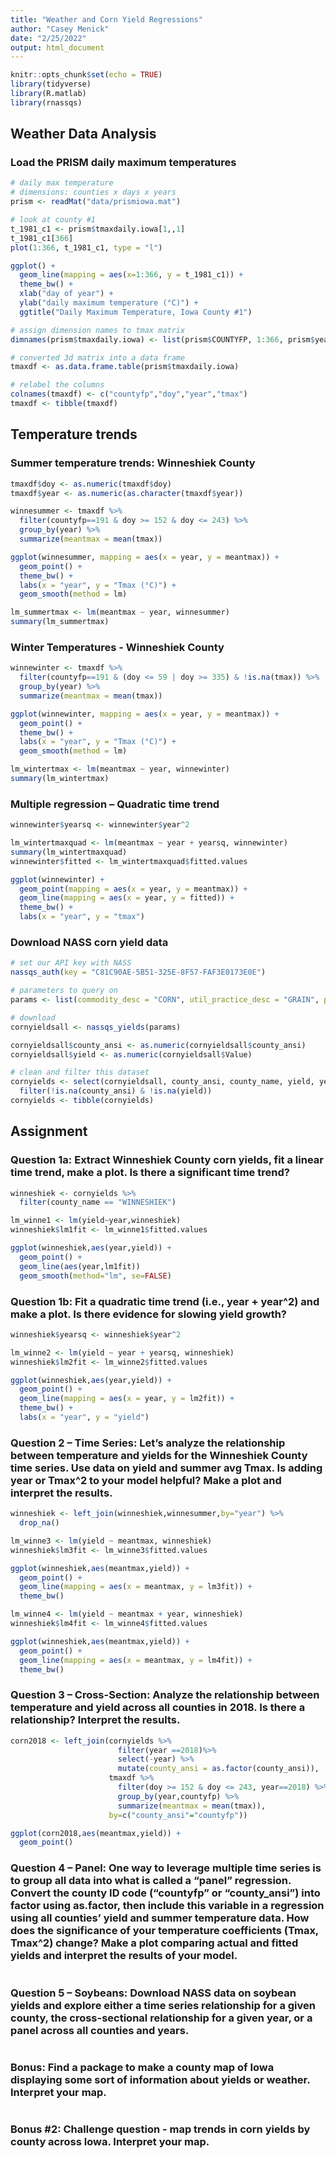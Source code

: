 ```yaml
---
title: "Weather and Corn Yield Regressions"
author: "Casey Menick"
date: "2/25/2022"
output: html_document
---
```


```r
knitr::opts_chunk$set(echo = TRUE)
library(tidyverse)
library(R.matlab)
library(rnassqs)
```

## Weather Data Analysis

### Load the PRISM daily maximum temperatures

```r

# daily max temperature
# dimensions: counties x days x years
prism <- readMat("data/prismiowa.mat")

# look at county #1
t_1981_c1 <- prism$tmaxdaily.iowa[1,,1]
t_1981_c1[366]
plot(1:366, t_1981_c1, type = "l")

ggplot() +
  geom_line(mapping = aes(x=1:366, y = t_1981_c1)) +
  theme_bw() +
  xlab("day of year") +
  ylab("daily maximum temperature (°C)") +
  ggtitle("Daily Maximum Temperature, Iowa County #1")


```

```r

# assign dimension names to tmax matrix
dimnames(prism$tmaxdaily.iowa) <- list(prism$COUNTYFP, 1:366, prism$years)

# converted 3d matrix into a data frame
tmaxdf <- as.data.frame.table(prism$tmaxdaily.iowa)

# relabel the columns
colnames(tmaxdf) <- c("countyfp","doy","year","tmax")
tmaxdf <- tibble(tmaxdf)

```

## Temperature trends

### Summer temperature trends: Winneshiek County

```r

tmaxdf$doy <- as.numeric(tmaxdf$doy)
tmaxdf$year <- as.numeric(as.character(tmaxdf$year))

winnesummer <- tmaxdf %>%
  filter(countyfp==191 & doy >= 152 & doy <= 243) %>%
  group_by(year) %>%
  summarize(meantmax = mean(tmax))

ggplot(winnesummer, mapping = aes(x = year, y = meantmax)) +
  geom_point() +
  theme_bw() +
  labs(x = "year", y = "Tmax (°C)") +
  geom_smooth(method = lm)

lm_summertmax <- lm(meantmax ~ year, winnesummer)
summary(lm_summertmax)

```

### Winter Temperatures - Winneshiek County

```r

winnewinter <- tmaxdf %>%
  filter(countyfp==191 & (doy <= 59 | doy >= 335) & !is.na(tmax)) %>%
  group_by(year) %>%
  summarize(meantmax = mean(tmax))

ggplot(winnewinter, mapping = aes(x = year, y = meantmax)) +
  geom_point() +
  theme_bw() +
  labs(x = "year", y = "Tmax (°C)") +
  geom_smooth(method = lm)

lm_wintertmax <- lm(meantmax ~ year, winnewinter)
summary(lm_wintertmax)

```

### Multiple regression -- Quadratic time trend

```r

winnewinter$yearsq <- winnewinter$year^2

lm_wintertmaxquad <- lm(meantmax ~ year + yearsq, winnewinter)
summary(lm_wintertmaxquad)
winnewinter$fitted <- lm_wintertmaxquad$fitted.values

ggplot(winnewinter) +
  geom_point(mapping = aes(x = year, y = meantmax)) +
  geom_line(mapping = aes(x = year, y = fitted)) +
  theme_bw() +
  labs(x = "year", y = "tmax")

```

### Download NASS corn yield data

```r

# set our API key with NASS
nassqs_auth(key = "C81C90AE-5B51-325E-8F57-FAF3E0173E0E")

# parameters to query on 
params <- list(commodity_desc = "CORN", util_practice_desc = "GRAIN", prodn_practice_desc = "ALL PRODUCTION PRACTICES", year__GE = 1981, state_alpha = "IA")

# download
cornyieldsall <- nassqs_yields(params)

cornyieldsall$county_ansi <- as.numeric(cornyieldsall$county_ansi)
cornyieldsall$yield <- as.numeric(cornyieldsall$Value)

# clean and filter this dataset
cornyields <- select(cornyieldsall, county_ansi, county_name, yield, year) %>%
  filter(!is.na(county_ansi) & !is.na(yield))
cornyields <- tibble(cornyields)

```

## Assignment

### Question 1a: Extract Winneshiek County corn yields, fit a linear time trend, make a plot. Is there a significant time trend?


```r
winneshiek <- cornyields %>% 
  filter(county_name == "WINNESHIEK")

lm_winne1 <- lm(yield~year,winneshiek)
winneshiek$lm1fit <- lm_winne1$fitted.values

ggplot(winneshiek,aes(year,yield)) +
  geom_point() +
  geom_line(aes(year,lm1fit))
  geom_smooth(method="lm", se=FALSE)

```

### Question 1b: Fit a quadratic time trend (i.e., year + year^2) and make a plot. Is there evidence for slowing yield growth? 

```r
winneshiek$yearsq <- winneshiek$year^2

lm_winne2 <- lm(yield ~ year + yearsq, winneshiek)
winneshiek$lm2fit <- lm_winne2$fitted.values

ggplot(winneshiek,aes(year,yield)) +
  geom_point() +
  geom_line(mapping = aes(x = year, y = lm2fit)) +
  theme_bw() +
  labs(x = "year", y = "yield")
```

### Question 2 -- Time Series: Let's analyze the relationship between temperature and yields for the Winneshiek County time series. Use data on yield and summer avg Tmax. Is adding year or Tmax^2 to your model helpful? Make a plot and interpret the results.

```r
winneshiek <- left_join(winneshiek,winnesummer,by="year") %>% 
  drop_na()
```

```r
lm_winne3 <- lm(yield ~ meantmax, winneshiek)
winneshiek$lm3fit <- lm_winne3$fitted.values

ggplot(winneshiek,aes(meantmax,yield)) +
  geom_point() +
  geom_line(mapping = aes(x = meantmax, y = lm3fit)) +
  theme_bw()
```
```r
lm_winne4 <- lm(yield ~ meantmax + year, winneshiek)
winneshiek$lm4fit <- lm_winne4$fitted.values

ggplot(winneshiek,aes(meantmax,yield)) +
  geom_point() +
  geom_line(mapping = aes(x = meantmax, y = lm4fit)) +
  theme_bw()
```

### Question 3 -- Cross-Section: Analyze the relationship between temperature and yield across all counties in 2018. Is there a relationship? Interpret the results.

```r
corn2018 <- left_join(cornyields %>% 
                        filter(year ==2018)%>% 
                        select(-year) %>% 
                        mutate(county_ansi = as.factor(county_ansi)),
                      tmaxdf %>%
                        filter(doy >= 152 & doy <= 243, year==2018) %>%
                        group_by(year,countyfp) %>%
                        summarize(meantmax = mean(tmax)),
                      by=c("county_ansi"="countyfp"))

ggplot(corn2018,aes(meantmax,yield)) +
  geom_point()
```

### Question 4 -- Panel: One way to leverage multiple time series is to group all data into what is called a "panel" regression. Convert the county ID code ("countyfp" or "county_ansi") into factor using as.factor, then include this variable in a regression using all counties' yield and summer temperature data. How does the significance of your temperature coefficients (Tmax, Tmax^2) change? Make a plot comparing actual and fitted yields and interpret the results of your model.

```r

```

### Question 5 -- Soybeans: Download NASS data on soybean yields and explore either a time series relationship for a given county, the cross-sectional relationship for a given year, or a panel across all counties and years.

```r

```

### Bonus: Find a package to make a county map of Iowa displaying some sort of information about yields or weather. Interpret your map.

```r

```

### Bonus #2: Challenge question - map trends in corn yields by county across Iowa. Interpret your map.

```r

```
